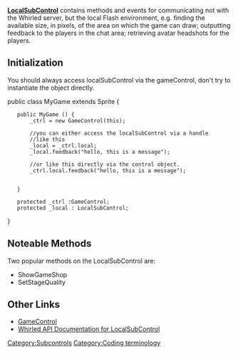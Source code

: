 '''[http://www.whirled.com/code/asdocs/com/whirled/game/LocalSubControl.html LocalSubControl]''' contains methods and events for communicating not with the Whirled server, but the local Flash environment, e.g. finding the available size, in pixels, of the area on which the game can draw; outputting feedback to the players in the chat area; retrieving avatar headshots for the players.

== Initialization ==

You should always access localSubControl via the gameControl, don't try to instantiate the object directly.  

<actionscript>
public class MyGame extends Sprite {
    public MyGame () {
        _ctrl = new GameControl(this);

        //you can either access the localSubControl via a handle
        //like this
        _local = _ctrl.local; 
        _local.feedback("hello, this is a message"); 


        //or like this directly via the control object.
        _ctrl.local.feedback("hello, this is a message");
        

    }

    protected _ctrl :GameControl;
    protected _local : LocalSubControl; 
}
</actionscript>

== Noteable Methods ==

Two popular methods on the LocalSubControl are:

*ShowGameShop
*SetStageQuality

== Other Links ==
*[[GameControl]]
*[http://www.whirled.com/code/asdocs/com/whirled/game/LocalSubControl.html Whirled API Documentation for LocalSubControl]

{{stub}}

[[Category:Subcontrols]][[Category:Coding terminology]]